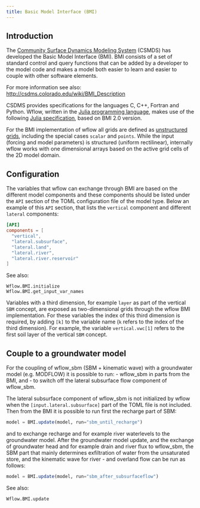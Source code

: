 ```yaml
---
title: Basic Model Interface (BMI)
---
```



## Introduction
The [Community Surface Dynamics Modeling System](https://csdms.colorado.edu/wiki/Main_Page)
(CSMDS) has developed the Basic Model Interface (BMI). BMI consists of a set of standard
control and query functions that can be added by a developer to the model code and makes a
model both easier to learn and easier to couple with other software elements.

For more information see also: <http://csdms.colorado.edu/wiki/BMI_Description>

CSDMS provides specifications for the languages C, C++, Fortran and Python. Wflow, written
in the [Julia programming language](https://julialang.org/), makes use of the following
[Julia specification](https://github.com/Deltares/BasicModelInterface.jl), based on BMI 2.0
version.

For the BMI implementation of wflow all grids are defined as [unstructured
grids](https://bmi-spec.readthedocs.io/en/latest/model_grids.html#unstructured-grids),
including the special cases `scalar` and `points`. While the input (forcing and model
parameters) is structured (uniform rectilinear), internally wflow works with one dimensional
arrays based on the active grid cells of the 2D model domain.

## Configuration
The variables that wflow can exchange through BMI are based on the different model
components and these components should be listed under the `API` section of the TOML
configuration file of the model type. Below an example of this `API` section, that lists the
`vertical` component and different `lateral` components:

```toml
[API]
components = [
  "vertical",
  "lateral.subsurface",
  "lateral.land",
  "lateral.river",
  "lateral.river.reservoir"
]
```

See also:
```@docs
Wflow.BMI.initialize
Wflow.BMI.get_input_var_names
```

Variables with a third dimension, for example `layer` as part of the vertical `SBM` concept,
are exposed as two-dimensional grids through the wflow BMI implementation. For these
variables the index of this third dimension is required, by adding `[k]` to the variable
name (`k` refers to the index of the third dimension). For example, the variable
`vertical.vwc[1]` refers to the first soil layer of the vertical `SBM` concept.

## Couple to a groundwater model
For the coupling of wflow\_sbm (SBM + kinematic wave) with a groundwater model (e.g.
MODFLOW) it is possible to run:
- wflow\_sbm in parts from the BMI, and
- to switch off the lateral subsurface flow component of wflow\_sbm.

The lateral subsurface component of wflow\_sbm is not initialized by wflow when the
`[input.lateral.subsurface]` part of the TOML file is not included. Then from the BMI it is
possible to run first the recharge part of SBM:

```julia
model = BMI.update(model, run="sbm_until_recharge")
```
and to exchange recharge and for example river waterlevels to the groundwater model. After
the groundwater model update, and the exchange of groundwater head and for example drain and
river flux to wflow\_sbm, the SBM part that mainly determines exfiltration of water from the
unsaturated store, and the kinematic wave for river - and overland flow can be run as
follows:

```julia
model = BMI.update(model, run="sbm_after_subsurfaceflow")
```

See also:
```@docs
Wflow.BMI.update
```